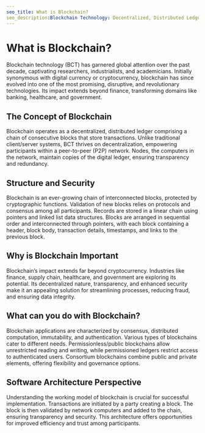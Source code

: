 ```yaml
---
seo_title: What is Blockchain?
seo_description:Blockchain Technology: Decentralized, Distributed Ledgers for Secure Transactions and Enhanced Data Integrity. Explore its transformative potential across various industries.
---
```


# What is Blockchain?

Blockchain technology (BCT) has garnered global attention over the past decade, captivating researchers, industrialists, and academicians. Initially synonymous with digital currency or cryptocurrency, blockchain has since evolved into one of the most promising, disruptive, and revolutionary technologies. Its impact extends beyond finance, transforming domains like banking, healthcare, and government.

## The Concept of Blockchain

Blockchain operates as a decentralized, distributed ledger comprising a chain of consecutive blocks that store transactions. Unlike traditional client/server systems, BCT thrives on decentralization, empowering participants within a peer-to-peer (P2P) network. Nodes, the computers in the network, maintain copies of the digital ledger, ensuring transparency and redundancy.

## Structure and Security

Blockchain is an ever-growing chain of interconnected blocks, protected by cryptographic functions. Validation of new blocks relies on protocols and consensus among all participants. Records are stored in a linear chain using pointers and linked list data structures. Blocks are arranged in sequential order and interconnected through pointers, with each block containing a header, block body, transaction details, timestamps, and links to the previous block.

## Why is Blockchain Important

Blockchain’s impact extends far beyond cryptocurrency. Industries like finance, supply chain, healthcare, and government are exploring its potential. Its decentralized nature, transparency, and enhanced security make it an appealing solution for streamlining processes, reducing fraud, and ensuring data integrity.

## What can you do with Blockchain?

Blockchain applications are characterized by consensus, distributed computation, immutability, and authentication. Various types of blockchains cater to different needs. Permissionless/public blockchains allow unrestricted reading and writing, while permissioned ledgers restrict access to authenticated users. Consortium blockchains combine public and private elements, offering flexibility and governance options.

## Software Architecture Perspective

Understanding the working model of blockchain is crucial for successful implementation. Transactions are initiated by a party creating a block. The block is then validated by network computers and added to the chain, ensuring transparency and security. This architecture offers opportunities for improved efficiency and trust among participants.
